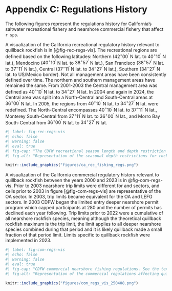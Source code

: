 # Appendix C: Regulations History

The following figures represent the regulations history for California's saltwater recreational fishery and nearshore commercial fishery that affect `r spp`.

A visualization of the California recreational regulatory history relevant to quillback rockfish is in [@fig-rec-regs-vis]. The recreational regions are defined based on the following latitudes: Northern ($42^\circ 00^\prime$ N lat. to $40^\circ 10^\prime$ N lat.), Mendocino ($40^\circ 10^\prime$ N lat. to $38^\circ 57^\prime$ N lat.), San Francisco ($38^\circ 57^\prime$ N lat. to $37^\circ 11^\prime$ N lat.), Central ($37^\circ 11^\prime$ N lat. to $34^\circ 27^\prime$ N lat.), Southern ($34^\circ 27^\prime$ N lat. to US/Mexico border). Not all management areas have been consistently defined over time. The northern and southern management areas have remained the same. From 2001-2003 the Central management area was defined as $40^\circ 10^\prime$ N lat. to $34^\circ 27^\prime$ N lat. In 2004 and again in 2024, the Central area was split into a North-Central and South-Central areas at $36^\circ 00^\prime$ N lat. In 2005, the regions from  $40^\circ 10^\prime$ N lat. to $34^\circ 27^\prime$ N lat. were redefined. The North-Central encompasses $40^\circ 10^\prime$ N lat. to $37^\circ 11^\prime$ N lat., Monterey South-Central from $37^\circ 11^\prime$ N lat. to $36^\circ 00^\prime$ N lat., and Morro Bay South-Central from $36^\circ 00^\prime$ N lat. to $34^\circ 27^\prime$ N lat.

\newpage

```r
#| label: fig-rec-regs-vis
#| echo: false 
#| warning: false 
#| eval: true 
#| fig-cap: "The CDFW recreational season length and depth restriction for nearshore rockfish by month from 2000 to 2003. A triangle indicates a regulation change mid-month. See the text for additional information."
#| fig-alt: "Representation of the seasonal depth restrictions for rockfish."

knitr::include_graphics("figures/ca_rec_fishing_regs.png")

```


A visualization of the California commercial regulatory history relevant to quillback rockfish between the years 2000 and 2023 is in @fig-com-regs-vis.  Prior to 2003 nearshore trip limits were different for \gls{lefg} and \gls{oa} sectors, and cells prior to 2003 in figure [@fig-com-regs-vis] are representative of the OA sector. In 2003, trip limits became equivalent for the OA and LEFG sectors. In 2003 CDFW began the limited entry deeper nearshore permit program which capped participants at 280 and the number of permits has declined each year following. Trip limits prior to 2022 were a cumulative of all nearshore rockfish species, meaning although the theoretical quillback rockfish maximum is the trip limit, the limit applies to all deeper nearshore species combined during that period and it is likely quillback made a small fraction of that period limit. Limits specific to quillback rockfish were implemented in 2023.


```r
#| label: fig-com-regs-vis
#| echo: false 
#| warning: false 
#| eval: true 
#| fig-cap: "CDFW commercial nearshore fishing regulations. See the text for additional description."
#| fig-alt: "Representation of the commercial regulations affecting quillback rockfish."

knitr::include_graphics("figures/com_regs_vis_250408.png")

```
